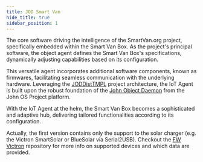 ```yaml
---
title: JOD Smart Van
hide_title: true
sidebar_position: 1
---
```


<!--
 FROM   @site/src/components/templates/PageSoftware
 VER    1.0.3
-->





<SoftwareTitle
  name={software_name}
  status={software_status} />

<SoftwareHeader
  name={software_name}
  code={software_code}
  category={software_category}
  language={software_language}
  current_status={software_status}
  current_version={software_version}
  url_repo="https://github.com/Smart-Van-2-0/com.robypomper.smartvan.jod_smart_van/"
  url_downloads="https://github.com/Smart-Van-2-0/com.robypomper.smartvan.jod_smart_van/releases/"
  url_support="https://github.com/Smart-Van-2-0/com.robypomper.smartvan.jod_smart_van/issues" >

The core software driving the intelligence of the SmartVan.org project,
specifically embedded within the Smart Van Box. As the project's principal
software, the object agent defines the Smart Van Box's specifications, dynamically
adjusting capabilities based on its configuration.

This versatile agent incorporates additional software components, known as
firmwares, facilitating seamless communication with the underlying hardware.
Leveraging the [JODDistTMPL](https://github.com/johnosproject/com.robypomper.josp.jod.template)
project architecture, the IoT Agent is built upon the robust foundation of
the [John Object Daemon](https://github.com/johnosproject/com.robypomper.josp.jod)
from the John OS Project platform.

With the IoT Agent at the helm, the Smart Van Box becomes a sophisticated and
adaptive hub, delivering tailored functionalities according to its configuration.

Actually, the first version contains only the support to the solar charger
(e.g. the Victron SmartSolar or BlueSolar via Serial2USB). Checkout the
[FW Victron](https://github.com/Smart-Van-2-0/com.robypomper.smartvan.fw.victron/)
repository for more info on supported devices and which data are provided.

</SoftwareHeader>
